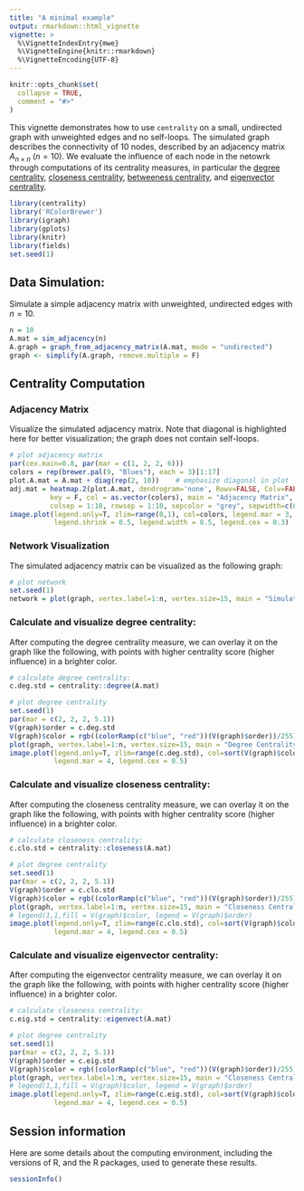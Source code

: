```yaml
---
title: "A minimal example"
output: rmarkdown::html_vignette
vignette: >
  %\VignetteIndexEntry{mwe}
  %\VignetteEngine{knitr::rmarkdown}
  %\VignetteEncoding{UTF-8}
---
```


```r
knitr::opts_chunk$set(
  collapse = TRUE,
  comment = "#>"
)
```


This vignette demonstrates how to use `centrality` on a small, undirected graph with unweighted edges and no self-loops. The simulated graph describes the connectivity of 10 nodes, described by an adjacency matrix $A_{n\times n}$ ($n=10$). 
We evaluate the influence of each node in the netowrk through computations of its centrality measures, in particular the [degree centrality](https://en.wikipedia.org/wiki/Centrality#Degree_centrality), [closeness centrality](https://en.wikipedia.org/wiki/Closeness_centrality), [betweeness centrality](https://en.wikipedia.org/wiki/Betweenness_centrality), and [eigenvector centrality](https://en.wikipedia.org/wiki/Eigenvector_centrality). 


```r
library(centrality)
library('RColorBrewer')
library(igraph)
library(gplots)
library(knitr)
library(fields)
set.seed(1)
```

## Data Simulation: 

Simulate a simple adjacency matrix with unweighted, undirected edges with $n = 10$. 

```r
n = 10
A.mat = sim_adjacency(n)
A.graph = graph_from_adjacency_matrix(A.mat, mode = "undirected")
graph <- simplify(A.graph, remove.multiple = F)
```


## Centrality Computation

### Adjacency Matrix

Visualize the simulated adjacency matrix. Note that diagonal is highlighted here for better visualization; the graph does not contain self-loops. 

```r
# plot adjacency matrix
par(cex.main=0.8, par(mar = c(1, 2, 2, 6)))
colors = rep(brewer.pal(9, "Blues"), each = 3)[1:17]
plot.A.mat = A.mat + diag(rep(2, 10))    # emphasize diagonal in plot
adj.mat = heatmap.2(plot.A.mat, dendrogram='none', Rowv=FALSE, Colv=FALSE, trace='none', 
          key = F, col = as.vector(colors), main = "Adjacency Matrix", 
          colsep = 1:10, rowsep = 1:10, sepcolor = "grey", sepwidth=c(0.005,0.005))
image.plot(legend.only=T, zlim=range(0,1), col=colors, legend.mar = 3, 
           legend.shrink = 0.5, legend.width = 0.5, legend.cex = 0.3)
```


### Network Visualization

The simulated adjacency matrix can be visualized as the following graph: 

```r
# plot network
set.seed(1)
network = plot(graph, vertex.label=1:n, vertex.size=15, main = "Simulated Network")
```

### Calculate and visualize degree centrality: 

After computing the degree centrality measure, we can overlay it on the graph like the following, with points with higher centrality score (higher influence) in a brighter color. 

```r
# calculate degree centrality:
c.deg.std = centrality::degree(A.mat) 

# plot degree centrality
set.seed(1)
par(mar = c(2, 2, 2, 5.1))
V(graph)$order = c.deg.std
V(graph)$color = rgb((colorRamp(c("blue", "red"))(V(graph)$order))/255)
plot(graph, vertex.label=1:n, vertex.size=15, main = "Degree Centrality")
image.plot(legend.only=T, zlim=range(c.deg.std), col=sort(V(graph)$color), 
           legend.mar = 4, legend.cex = 0.5)
```

### Calculate and visualize closeness centrality: 

After computing the closeness centrality measure, we can overlay it on the graph like the following, with points with higher centrality score (higher influence) in a brighter color. 

```r
# calculate closeness centrality:
c.clo.std = centrality::closeness(A.mat) 

# plot degree centrality
set.seed(1)
par(mar = c(2, 2, 2, 5.1))
V(graph)$order = c.clo.std
V(graph)$color = rgb((colorRamp(c("blue", "red"))(V(graph)$order))/255)
plot(graph, vertex.label=1:n, vertex.size=15, main = "Closeness Centrality")
# legend(1,1,fill = V(graph)$color, legend = V(graph)$order)
image.plot(legend.only=T, zlim=range(c.clo.std), col=sort(V(graph)$color),
           legend.mar = 4, legend.cex = 0.5)
```


### Calculate and visualize eigenvector centrality: 

After computing the eigenvector centrality measure, we can overlay it on the graph like the following, with points with higher centrality score (higher influence) in a brighter color. 

```r
# calculate closeness centrality:
c.eig.std = centrality::eigenvect(A.mat) 

# plot degree centrality
set.seed(1)
par(mar = c(2, 2, 2, 5.1))
V(graph)$order = c.eig.std
V(graph)$color = rgb((colorRamp(c("blue", "red"))(V(graph)$order))/255)
plot(graph, vertex.label=1:n, vertex.size=15, main = "Closeness Centrality")
# legend(1,1,fill = V(graph)$color, legend = V(graph)$order)
image.plot(legend.only=T, zlim=range(c.eig.std), col=sort(V(graph)$color),
           legend.mar = 4, legend.cex = 0.5)
```


## Session information

Here are some details about the computing environment, including the
versions of R, and the R packages, used to generate these results.

```r
sessionInfo()
```

